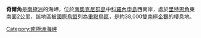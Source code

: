 {{unreferenced|time=2013-10-27T05:01:23+00:00}}
'''奇爾角'''是[[南極洲|南極洲]]的海岬，位於[[南奧克尼群島|南奧克尼群島]]中[[科羅內申島|科羅內申島]]西南岸，處於[[里特恩角|里特恩角]]東南面2公里，該地區被[[國際鳥盟|國際鳥盟]]列為[[重點鳥區|重點鳥區]]，是約38,000雙[[南極企鵝|南極企鵝]]的棲息地。

{{Coord|60|38|S|45|59|W|source:GNIS|display=title}}

{{Antarctica-geo-stub}}
[[Category:南極洲海岬|Category:南極洲海岬]]